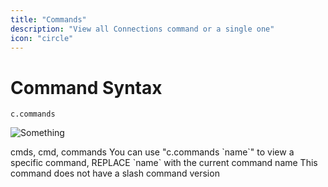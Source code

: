 ```yaml
---
title: "Commands"
description: "View all Connections command or a single one"
icon: "circle"
---
```


# Command Syntax

`c.commands`

![Something](/public/commands.png)

<Card title="Aliases" horizontal={true}>
  cmds, cmd, commands
</Card>

<Tip>
  You can use "c.commands `name`" to view a specific command, REPLACE `name`
  with the current command name
</Tip>
<Warning>This command does not have a slash command version</Warning>
